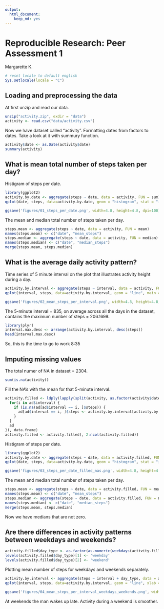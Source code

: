 ```yaml
---
output:
  html_document:
    keep_md: yes
---
```

# Reproducible Research: Peer Assessment 1
Margarette K.
```r
# reset locale to default english
Sys.setlocale(locale = "C")
```

## Loading and preprocessing the data

At first unzip and read our data.
```r
unzip("activity.zip", exdir = "data")
activity <- read.csv("data/activity.csv")
```
Now we have dataset called "activity". Formatting dates from factors to dates. Take a look at it with summury function.
```r
activity$date <- as.Date(activity$date)
summary(activity)
```

## What is mean total number of steps taken per day?

Histigram of steps per date.
```r
library(ggplot2)
activity.by.date <- aggregate(steps ~ date, data = activity, FUN = sum)
qplot(date, steps, data=activity.by.date, geom = "histogram", stat = "identity", main = "Total number of steps per date", ylab = "number of steps")
```
```r
ggsave('figures/01_steps_per_date.png', width=4.8, height=4.8, dpi=100)
```

The mean and median total number of steps taken per day.
```r
steps.mean <- aggregate(steps ~ date, data = activity, FUN = mean)
names(steps.mean) <- c("date", "mean_steps")
steps.median <- aggregate(steps ~ date, data = activity, FUN = median)
names(steps.median) <- c("date", "median_steps")
merge(steps.mean, steps.median)
```
## What is the average daily activity pattern?

Time series of 5 minute interval on the plot that illustrates activity height during a day.
```r
activity.by.interval <- aggregate(steps ~ interval, data = activity, FUN = mean)
qplot(interval, steps, data=activity.by.interval, geom = "line", main = "Average number of steps per 5-minute interval", xlab = "5-minute interval ", ylab = "number of steps")
```
```r
ggsave('figures/02_mean_steps_per_interval.png', width=4.8, height=4.8, dpi=100)
```

The 5-minute interval = 835, on average across all the days in the dataset, contains the maximum number of steps = 206.1698.

```r
library(plyr)
interval.max.desc <- arrange(activity.by.interval, desc(steps))
head(interval.max.desc)
```
So, this is the time to go to work 8:35

## Imputing missing values

The total numer of NA in dataset = 2304.
```r
sum(is.na(activity))
```
Fill the NA's with the mean for that 5-minute interval.
```r
activity.filled <- ldply(lapply(split(activity, as.factor(activity$date)), function(ad) {
  for(i in ad$interval) {
    if (is.na(ad[ad$interval == i, ]$steps)) {
      ad[ad$interval == i, ]$steps <- activity.by.interval[activity.by.interval$interval == i, ]$steps
    }
  }
  ad
}), data.frame)
activity.filled <- activity.filled[, 2:ncol(activity.filled)]
```

Histigram of steps per date.
```r
library(ggplot2)
activity.by.date <- aggregate(steps ~ date, data = activity.filled, FUN = sum)
qplot(date, steps, data=activity.by.date, geom = "histogram", stat = "identity", main = "Total number of steps per date", ylab = "number of steps")
```
```r
ggsave('figures/03_steps_per_date_filled_nas.png', width=4.8, height=4.8, dpi=100)
```

The mean and median total number of steps taken per day.
```r
steps.mean <- aggregate(steps ~ date, data = activity.filled, FUN = mean)
names(steps.mean) <- c("date", "mean_steps")
steps.median <- aggregate(steps ~ date, data = activity.filled, FUN = median)
names(steps.median) <- c("date", "median_steps")
merge(steps.mean, steps.median)
```
Now we have medians that are not zero.

## Are there differences in activity patterns between weekdays and weekends?

```r
activity.filled$day_type <- as.factor(as.numeric(weekdays(activity.filled$date) %in% c("Saturday", "Sunday")))
levels(activity.filled$day_type)[1] <- 'weekday'
levels(activity.filled$day_type)[2] <- 'weekend'
```

Plotting mean number of steps for weekdays and weekends separately.
```r
activity.by.interval <- aggregate(steps ~ interval + day_type, data = activity.filled, FUN = mean)
qplot(interval, steps, data=activity.by.interval, geom = "line", xlab = "5-minute interval ", ylab = "number of steps", facets = day_type ~ .)
```
```r
ggsave('figures/04_mean_steps_per_interval_weekdays_weekends.png', width=4.8, height=4.8, dpi=100)
```

At weekends the man wakes up late. Activity during a weekend is smoother.